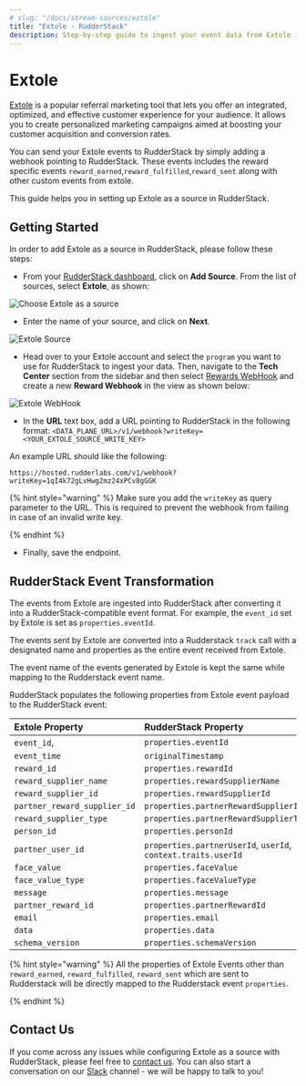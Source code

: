 ```yaml
---
# slug: "/docs/stream-sources/extole"
title: "Extole - RudderStack"
description: Step-by-step guide to ingest your event data from Extole into RudderStack.
---
```


# Extole

[Extole](https://www.extole.com/) is a popular referral marketing tool that lets you offer an integrated, optimized, and effective customer experience for your audience. It allows you to create personalized marketing campaigns aimed at boosting your customer acquisition and conversion rates.

You can send your Extole events to RudderStack by simply adding a webhook pointing to RudderStack. These events includes the reward specific events `reward_earned`,`reward_fulfilled`,`reward_sent` along with other custom events from extole.

This guide helps you in setting up Extole as a source in RudderStack.

## Getting Started

In order to add Extole as a source in RudderStack, please follow these steps:

- From your [RudderStack dashboard](https://app.rudderstack.com/), click on **Add Source**. From the list of sources, select **Extole**, as shown:

![Choose Extole as a source](../.gitbook/assets/ExtoleSource.png)

- Enter the name of your source, and click on **Next**.

![Extole Source](../.gitbook/assets/ExtoleSourceCreate.png)

- Head over to your Extole account and select the `program` you want to use for RudderStack to ingest your data. Then, navigate to the **Tech Center** section from the sidebar and then select [Rewards WebHook](https://my.extole.com/tech-center/rewards-webhooks) and create a new **Reward Webhook** in the view as shown below:

![Extole WebHook](../.gitbook/assets/ExtoleRewardWebhook.png)

- In the **URL** text box, add a URL pointing to RudderStack in the following format: `<DATA_PLANE_URL>/v1/webhook?writeKey=<YOUR_EXTOLE_SOURCE_WRITE_KEY>`

An example URL should like the following:

```http
https://hosted.rudderlabs.com/v1/webhook?writeKey=1qI4k72gLvHwg2mz24xPCv8gGGK
```

{% hint style="warning" %}
Make sure you add the `writeKey` as query parameter to the URL. This is required to prevent the webhook from failing in case of an invalid write key.

{% endhint %}

- Finally, save the endpoint.

## RudderStack Event Transformation

The events from Extole are ingested into RudderStack after converting it into a RudderStack-compatible event format. For example, the `event_id` set by Extole is set as `properties.eventId`.

The events sent by Extole are converted into a Rudderstack `track` call with a designated name and properties as the entire event received from Extole.

The event name of the events generated by Extole is kept the same while mapping to the Rudderstack event name.

RudderStack populates the following properties from Extole event payload to the RudderStack event:

| Extole Property              | RudderStack Property                                          |
| :--------------------------- | :------------------------------------------------------------ |
| `event_id`,                  | `properties.eventId`                                          |
| `event_time`                 | `originalTimestamp`                                           |
| `reward_id`                  | `properties.rewardId`                                         |
| `reward_supplier_name`       | `properties.rewardSupplierName`                               |
| `reward_supplier_id`         | `properties.rewardSupplierId`                                 |
| `partner_reward_supplier_id` | `properties.partnerRewardSupplierId`                          |
| `reward_supplier_type`       | `properties.partnerRewardSupplierType`                        |
| `person_id`                  | `properties.personId`                                         |
| `partner_user_id`            | `properties.partnerUserId`, `userId`, `context.traits.userId` |
| `face_value`                 | `properties.faceValue`                                        |
| `face_value_type`            | `properties.faceValueType`                                    |
| `message`                    | `properties.message`                                          |
| `partner_reward_id`          | `properties.partnerRewardId`                                  |
| `email`                      | `properties.email`                                            |
| `data`                       | `properties.data`                                             |
| `schema_version`             | `properties.schemaVersion`                                    |

{% hint style="warning" %}
All the properties of Extole Events other than `reward_earned`, `reward_fulfilled`, `reward_sent` which are sent to Rudderstack will be directly mapped to the Rudderstack event `properties`.

{% endhint %}

## Contact Us

If you come across any issues while configuring Extole as a source with RudderStack, please feel free to [contact us](mailto:%20docs@rudderstack.com). You can also start a conversation on our [Slack](https://resources.rudderstack.com/join-rudderstack-slack) channel - we will be happy to talk to you!
